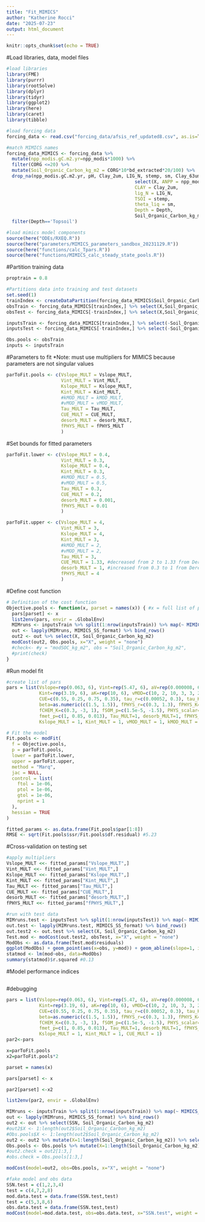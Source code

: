 ```yaml
---
title: "Fit_MIMICS"
author: "Katherine Rocci"
date: "2025-07-23"
output: html_document
---
```


```r
knitr::opts_chunk$set(echo = TRUE)
```

#Load libraries, data, model files
```r
#load libraries
library(FME)
library(purrr)
library(rootSolve)
library(dplyr) 
library(tidyr)
library(ggplot2)
library(here)
library(caret)
library(tibble)

#load forcing data
forcing_data <- read.csv("forcing_data/afsis_ref_updated8.csv", as.is=T)

#match MIMICS names
forcing_data_MIMICS <- forcing_data %>% 
  mutate(npp_modis.gC.m2.yr=npp_modis*1000) %>%
  filter(CORG <=20) %>%
  mutate(Soil_Organic_Carbon_kg_m2 = CORG*10*bd_extracted*20/100) %>%
  drop_na(npp_modis.gC.m2.yr, pH, Clay_2um, LIG_N, stemp, sm, Clay_63um, bd_extracted) %>%
                                               select(X, ANPP = npp_modis.gC.m2.yr, 
                                               CLAY = Clay_2um,
                                               lig_N = LIG_N,
                                               TSOI = stemp,
                                               theta_liq = sm,
                                               Depth = Depth,
                                               Soil_Organic_Carbon_kg_m2) %>%
  filter(Depth=='Topsoil')

#load mimics model components
source(here("ODEs/RXEQ.R"))
source(here("parameters/MIMICS_parameters_sandbox_20231129.R"))
source(here("functions/calc_Tpars.R"))
source(here("functions/MIMICS_calc_steady_state_pools.R"))

```

#Partition training data
```r
proptrain = 0.8

#Partitions data into training and test datasets
set.seed(1)
trainIndex <- createDataPartition(forcing_data_MIMICS$Soil_Organic_Carbon_kg_m2, p = proptrain, list = FALSE, times = 1)
obsTrain <- forcing_data_MIMICS[trainIndex,] %>% select(X,Soil_Organic_Carbon_kg_m2)
obsTest <- forcing_data_MIMICS[-trainIndex,] %>% select(X,Soil_Organic_Carbon_kg_m2)

inputsTrain <- forcing_data_MIMICS[trainIndex,] %>% select(-Soil_Organic_Carbon_kg_m2)
inputsTest <- forcing_data_MIMICS[-trainIndex,] %>% select(-Soil_Organic_Carbon_kg_m2)

Obs.pools <- obsTrain
inputs <- inputsTrain
```

#Parameters to fit
*Note: must use multipliers for MIMICS because parameters are not singular values
```r
parToFit.pools <- c(Vslope_MULT = Vslope_MULT,
                    Vint_MULT = Vint_MULT,
                    Kslope_MULT = Kslope_MULT,
                    Kint_MULT = Kint_MULT,
                    #kMOD_MULT = kMOD_MULT,
                    #vMOD_MULT = vMOD_MULT,
                    Tau_MULT = Tau_MULT,
                    CUE_MULT = CUE_MULT,
                    desorb_MULT = desorb_MULT,
                    fPHYS_MULT = fPHYS_MULT
                    ) 
```

#Set bounds for fitted parameters
```r
parToFit.lower <- c(Vslope_MULT = 0.4,
                    Vint_MULT = 0.3,
                    Kslope_MULT = 0.4,
                    Kint_MULT = 0.3,
                    #kMOD_MULT = 0.5,
                    #vMOD_MULT = 0.5,
                    Tau_MULT = 0.3,
                    CUE_MULT = 0.2,
                    desorb_MULT = 0.001,
                    fPHYS_MULT = 0.01
                    )

parToFit.upper <- c(Vslope_MULT = 4,
                    Vint_MULT = 3,
                    Kslope_MULT = 4,
                    Kint_MULT = 3,
                    #kMOD_MULT = 2,
                    #vMOD_MULT = 2,
                    Tau_MULT = 3,
                    CUE_MULT = 1.33, #decreased from 2 to 1.33 from Derek's code
                    desorb_MULT = 1, #increased from 0.3 to 1 from Derek's code
                    fPHYS_MULT = 4
                    )
```

#Define cost function
```r
# Definition of the cost function
Objective.pools <- function(x, parset = names(x)) { #x = full list of parameters and parset is subset that will be changed
  pars[parset] <- x
  list2env(pars, envir = .GlobalEnv)
  MIMruns <- inputsTrain %>% split(1:nrow(inputsTrain)) %>% map(~ MIMICS_SS(df=.))
  out <- lapply(MIMruns, MIMICS_SS_format) %>% bind_rows()
  out2 <- out %>% select(X, Soil_Organic_Carbon_kg_m2)
  modCost(out2, Obs.pools, x="X", weight = "none") 
  #check<- #y = "modSOC_kg_m2", obs = "Soil_Organic_Carbon_kg_m2",
  #print(check)
}
```

#Run model fit
```r
#create list of pars
pars = list(Vslope=rep(0.063, 6), Vint=rep(5.47, 6), aV=rep(0.000008, 6), Kslope=rep(c(0.025, 0.035, 0.025),2),
            Kint=rep(3.19, 6), aK=rep(10, 6), vMOD=c(10, 2, 10, 3, 3, 2), kMOD=c(8, 2, 4, 2, 4, 6), KO=c(6, 6),
            CUE=c(0.55, 0.25, 0.75, 0.35), tau_r=c(0.00052, 0.3), tau_K=c(0.00024, 0.1), Tau_MOD=c(100, 0.8, 1.2, 2),
            beta=as.numeric(c(1.5, 1.5)), fPHYS_r=c(0.3, 1.3), fPHYS_K=c(0.2, 0.8), fCHEM_r=c(0.1, -3, 1), 
            fCHEM_K=c(0.3, -3, 1), fSOM_p=c(1.5e-5, -1.5), PHYS_scalar=c(2, -2, NA, NA, NA, NA), FI=c(0.05, 0.05),
            fmet_p=c(1, 0.85, 0.013), Tau_MULT=1, desorb_MULT=1, fPHYS_MULT=1, Vslope_MULT = 1, Vint_MULT = 1,
            Kslope_MULT = 1, Kint_MULT = 1, vMOD_MULT = 1, kMOD_MULT = 1, CUE_MULT = 1)

# Fit the model
Fit.pools <- modFit(
  f = Objective.pools,
  p = parToFit.pools,
  lower = parToFit.lower,
  upper = parToFit.upper,
  method = "Marq",
  jac = NULL,
  control = list(
    ftol = 1e-06,
    ptol = 1e-06,
    gtol = 1e-06,
    nprint = 1
  ),
  hessian = TRUE
)

fitted_params <- as.data.frame(Fit.pools$par[1:8])
RMSE <- sqrt(Fit.pools$ssr/Fit.pools$df.residual) #5.23

```

#Cross-validation on testing set
```r
#apply multipliers
Vslope_MULT <<- fitted_params["Vslope_MULT",]
Vint_MULT <<- fitted_params["Vint_MULT",]
Kslope_MULT <<- fitted_params["Kslope_MULT",]
Kint_MULT <<- fitted_params["Kint_MULT",]
Tau_MULT <<- fitted_params["Tau_MULT",]
CUE_MULT <<- fitted_params["CUE_MULT",]
desorb_MULT <<- fitted_params["desorb_MULT",]
fPHYS_MULT <<- fitted_params["fPHYS_MULT",]

#run with test data
MIMruns.test <- inputsTest %>% split(1:nrow(inputsTest)) %>% map(~ MIMICS_SS(df=.))
out.test <- lapply(MIMruns.test, MIMICS_SS_format) %>% bind_rows()
out.test2 <- out.test %>% select(X, Soil_Organic_Carbon_kg_m2)
Test.mod <- modCost(out.test2, obsTest, x="X", weight = "none") 
ModObs <- as.data.frame(Test.mod$residuals)
ggplot(ModObs) + geom_point(aes(x=obs, y=mod)) + geom_abline(slope=1, intercept=0) 
statmod <- lm(mod~obs, data=ModObs)
summary(statmod)$r.squared #0.13
```

#Model performance indices
```r

```


#debugging

```r
pars = list(Vslope=rep(0.063, 6), Vint=rep(5.47, 6), aV=rep(0.000008, 6), Kslope=rep(c(0.025, 0.035, 0.025),2),
            Kint=rep(3.19, 6), aK=rep(10, 6), vMOD=c(10, 2, 10, 3, 3, 2), kMOD=c(8, 2, 4, 2, 4, 6), KO=c(6, 6),
            CUE=c(0.55, 0.25, 0.75, 0.35), tau_r=c(0.00052, 0.3), tau_K=c(0.00024, 0.1), Tau_MOD=c(100, 0.8, 1.2, 2),
            beta=as.numeric(c(1.5, 1.5)), fPHYS_r=c(0.3, 1.3), fPHYS_K=c(0.2, 0.8), fCHEM_r=c(0.1, -3, 1), 
            fCHEM_K=c(0.3, -3, 1), fSOM_p=c(1.5e-5, -1.5), PHYS_scalar=c(2, -2, NA, NA, NA, NA), FI=c(0.05, 0.05),
            fmet_p=c(1, 0.85, 0.013), Tau_MULT=1, desorb_MULT=1, fPHYS_MULT=1, Vslope_MULT = 1, Vint_MULT = 1,
            Kslope_MULT = 1, Kint_MULT = 1, CUE_MULT = 1)
par2<-pars

x=parToFit.pools
x2=parToFit.pools*2

parset = names(x)

pars[parset] <- x

par2[parset] <-x2

list2env(par2, envir = .GlobalEnv)

```


```r
MIMruns <- inputsTrain %>% split(1:nrow(inputsTrain)) %>% map(~ MIMICS_SS(df=.))
out <- lapply(MIMruns, MIMICS_SS_format) %>% bind_rows()
out2 <- out %>% select(SSN, Soil_Organic_Carbon_kg_m2)
#out2$X <- 1:length(out2$Soil_Organic_Carbon_kg_m2)
#Obs.pools$X <- 1:length(out2$Soil_Organic_Carbon_kg_m2)
out2 <- out2 %>% mutate(X=1:length(Soil_Organic_Carbon_kg_m2)) %>% select(-SSN)
Obs.pools <- Obs.pools %>% mutate(X=1:length(Soil_Organic_Carbon_kg_m2)) %>% select(-SSN)
#out2.check = out2[1:3,]
#obs.check = Obs.pools[1:3,]

modCost(model=out2, obs=Obs.pools, x="X", weight = "none")
```


```r
#fake model and obs data
SSN.test = c(1,2,3,4)
test = c(4,7,2,8)
mod.data.test = data.frame(SSN.test,test)
test = c(5,3,8,6)
obs.data.test = data.frame(SSN.test,test)
modCost(model=mod.data.test, obs=obs.data.test, x="SSN.test", weight = "none")
```

